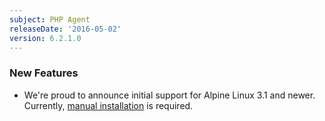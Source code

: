 ```yaml
---
subject: PHP Agent
releaseDate: '2016-05-02'
version: 6.2.1.0
---
```


### New Features

* We're proud to announce initial support for Alpine Linux 3.1 and newer. Currently, [manual installation](https://docs.newrelic.com/docs/agents/php-agent/installation/php-agent-installation-tar-file) is required.
